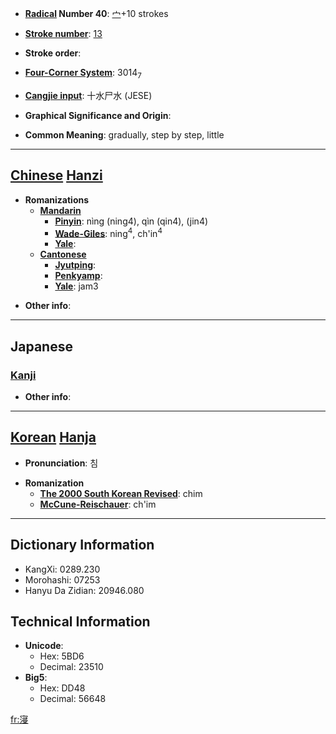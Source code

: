 * '''[[Wiktionary:Chinese radical index| Radical]] Number 40''': [[Wiktionary:Chinese radical index 宀|宀]]+10 strokes

* '''[[Wiktionary:Chinese total strokes index|Stroke number]]''': [[Wiktionary:Chinese total strokes index 13|13]]

* '''Stroke order''': 

* '''[[Wiktionary:Chinese four corner index|Four-Corner System]]''': 3014<sub>7</sub>

* '''[[Wiktionary:Chinese Cangjie index|Cangjie input]]''': 十水尸水 (JESE)

* '''Graphical Significance and Origin''': 

* '''Common Meaning''': gradually, step by step, little

----

== [[Chinese]] [[Hanzi]] ==

* '''Romanizations'''
** '''[[Mandarin]]'''
*** '''[[Pinyin]]''': nìng (ning4), qìn (qin4), (jin4)
*** '''[[Wade-Giles]]''': ning<sup>4</sup>, ch'in<sup>4</sup>
*** '''[[Yale]]''': 
** '''[[Cantonese]]'''
*** '''[[Jyutping]]''':
*** '''[[Penkyamp]]''': 
*** '''[[Yale]]''': jam3

* '''Other info''': 

----

==Japanese==
===[[Kanji]]===
{{kanji|on readings=[[しん]] (shin)
|kun readings=[[ひたす]] (hitasu), [[そそぐ]] (sosogu), [[つむ]] (tsumu), [[つもる]] (tsumoru)
}}

* '''Other info''':  

----

== [[Korean]] [[Hanja]] ==

* '''Pronunciation''': 침

* '''Romanization'''
** '''[[The 2000 South Korean Revised Romanization|The 2000 South Korean Revised]]''': chim
** '''[[McCune-Reischauer]]''': ch'im

----

== Dictionary Information ==

* KangXi: 0289.230
* Morohashi: 07253
* Hanyu Da Zidian: 20946.080

== Technical Information ==

* '''Unicode''':
** Hex: 5BD6
** Decimal: 23510
* '''Big5''':
** Hex: DD48
** Decimal: 56648

[[fr:寖]]